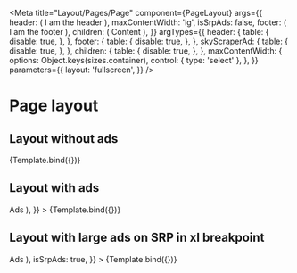 


<Meta
  title="Layout/Pages/Page"
  component={PageLayout}
  args={{
    header: (
      <Box h="80px" bg="gray.50">
        <Divider />
        <Flex justifyContent="center" alignItems="center" h="full">
          <Text p="2xl">I am the header</Text>
        </Flex>
      </Box>
    ),
    maxContentWidth: 'lg',
    isSrpAds: false,
    footer: (
      <Box h="400px" bg="gray.50">
        <Divider />
        <Flex justifyContent="center" alignItems="center" h="full">
          <Text p="2xl">I am the footer</Text>
        </Flex>
      </Box>
    ),
    children: (
      <Flex
        bg="green.100"
        h="1200px"
        justifyContent="center"
        alignItems="center"
      >
        <Text>Content</Text>
      </Flex>
    ),
  }}
  argTypes={{
    header: {
      table: {
        disable: true,
      },
    },
    footer: {
      table: {
        disable: true,
      },
    },
    skyScraperAd: {
      table: {
        disable: true,
      },
    },
    children: {
      table: {
        disable: true,
      },
    },
    maxContentWidth: {
      options: Object.keys(sizes.container),
      control: { type: 'select' },
    },
  }}
  parameters={{
    layout: 'fullscreen',
  }}
/>


# Page layout

## Layout without ads

<Canvas>
  <Story name="Layout without ads">{Template.bind({})}</Story>
</Canvas>

<ArgsTable story="Layout without ads" />

## Layout with ads

<Canvas>
  <Story
    name="Layout with ads"
    args={{
      skyScraperAd: (
        <Flex
          bg="red.100"
          h="600px"
          justifyContent="center"
          alignItems="center"
        >
          <Text>Ads</Text>
        </Flex>
      ),
    }}
  >
    {Template.bind({})}
  </Story>
</Canvas>

<ArgsTable story="Layout with ads" />

## Layout with large ads on SRP in xl breakpoint

<Canvas>
  <Story
    name="Layout with large ads on SRP in xl breakpoint"
    args={{
      skyScraperAd: (
        <Flex
          bg="red.100"
          h="600px"
          justifyContent="center"
          alignItems="center"
        >
          <Text>Ads</Text>
        </Flex>
      ),
      isSrpAds: true,
    }}
  >
    {Template.bind({})}
  </Story>
</Canvas>

<ArgsTable story="Layout with large ads on SRP in xl breakpoint" />
